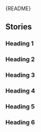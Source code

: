 
<Meta of={HeadingStories} />

<Markdown>{README}</Markdown>

<Primary />

<Controls />

## Stories

### Heading 1

<Canvas of={HeadingStories.Heading1} />

### Heading 2

<Canvas of={HeadingStories.Heading2} />

### Heading 3

<Canvas of={HeadingStories.Heading3} />

### Heading 4

<Canvas of={HeadingStories.Heading4} />

### Heading 5

<Canvas of={HeadingStories.Heading5} />

### Heading 6

<Canvas of={HeadingStories.Heading6} />
